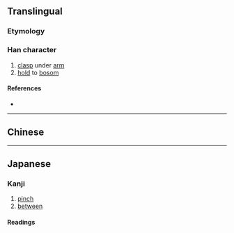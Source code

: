 {{also|挾}}
{{character info}}
==Translingual==
{{ja-forms|挟|挟|[[挾]]}}

===Etymology===
{{Han simp|挾|f=夾|t=夹}}

===Han character===
{{Han char|rn=64|rad=手|as=06|sn=9|four=|canj=QKT|ids=⿰扌夹}}

# [[clasp]] under [[arm]]
# [[hold]] to [[bosom]]

====References====
* {{Han ref|kx=0431.171|hdz=31868.090|uh=631F|ud=25375}}

----

==Chinese==
{{zh-see|挾}}

----

==Japanese==
{{ja-kanji forms|挟|挾}}

===Kanji===
{{ja-kanji|grade=c|rs=手06|kyu=挾}}

# [[pinch]]
# [[between]]

====Readings====
{{ja-readings
|goon=ぎょう<げふ
|kanon=きょう<けふ
|on=しょう<せふ
|kun=はさ-む, はさ-まる, わきばさ-む, さしはさ-む, はざ
}}

{{attention|ja|what kind of on-reading is "shō"?}}